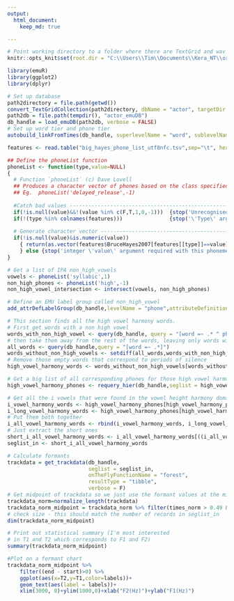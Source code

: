 ---
output: 
  html_document:
    keep_md: true

---

```{r setup}
# Point working directory to a folder where there are TextGrid and wav files (usually from forced alignment)
knitr::opts_knit$set(root.dir = "C:\\Users\\Tim\\Documents\\Kera_NT\\original_data_for_paper_including_converted_mp3\\just_narrator")
```

```{r}
library(emuR)
library(ggplot2)
library(dplyr)
```

```{r}
# Set up database
path2directory = file.path(getwd())
convert_TextGridCollection(path2directory, dbName = "actor", targetDir = tempdir())
path2db = file.path(tempdir(), "actor_emuDB")
db_handle = load_emuDB(path2db, verbose = FALSE)
# Set up word tier and phone tier
autobuild_linkFromTimes(db_handle, superlevelName = "word", sublevelName = "phone", convertSuperlevel = TRUE, newLinkDefType = "ONE_TO_MANY")
```
```{r}
features <- read.table("big_hayes_phone_list_utf8nfc.tsv",sep="\t", header=TRUE,encoding="UTF-8")
```

```{r}
## Define the phoneList function
phoneList <- function(type,value=NULL)
{
  # Function `phoneList` (c) Dave Lovell
  ## Produces a character vector of phones based on the class specified by the input which is a string
  ## Eg.  phoneList('delayed_release',-1)
  
  #Catch bad values ----------------------------------------------------------------------
  if(!is.null(value)&&!(value %in% c(F,T,1,0,-1)))  {stop('Unrecognised \'value\' argument (should be T/F or [-1:1])')}
  if(!(type %in% colnames(features)))               {stop('\'Type\' argument not in colnames(features)')}
  
  # Generate character vector ------------------------------------------------------------
  if(!is.null(value)&is.numeric(value))
    { return(as.vector(features$BruceHayes2007[features[[type]]==value]))
    } else {stop('integer \'value\' argument required with this phoneme type')}
}
```

```{r}
# Get a list of IPA non_high_vowels
vowels <- phoneList('syllabic',1)
non_high_phones <- phoneList('high',-1)
non_high_vowel_intersection <- intersect(vowels, non_high_phones)
```

```{r}
# Define an EMU label group called non_high_vowel
add_attrDefLabelGroup(db_handle,levelName = "phone",attributeDefinitionName = "phone",labelGroupName = "non_high_vowel", labelGroupValues = non_high_vowel_intersection)
```

```{r}
# This section finds all the high vowel harmony words.
# First get words with a non high vowel
words_with_non_high_vowel <- query(db_handle, query = "[word =~ .* ^ phone == non_high_vowel]")
# then take them away from the rest of the words, leaving only words with high_vowels (and periods of silence)
all_words <- query(db_handle,query = "[word =~ .*]")
words_without_non_high_vowels <- setdiff(all_words,words_with_non_high_vowel)
# Remove those empty words that correspond to periods of silence
high_vowel_harmony_words <- words_without_non_high_vowels[words_without_non_high_vowels$labels!="", ]
```


```{r}
# Get a big list of all corresponding phones for those high vowel harmony words - you'll get a warning that it's bigger list
high_vowel_harmony_phones <- requery_hier(db_handle,seglist = high_vowel_harmony_words, level = "phone", collapse = FALSE)
```

```{r}
# Get all the i vowels that were found in the vowel height harmony domain 
i_vowel_harmony_words <- high_vowel_harmony_phones[high_vowel_harmony_phones$labels=="i", ]
i_long_vowel_harmony_words <- high_vowel_harmony_phones[high_vowel_harmony_phones$labels=="iː", ]
# Put them both together
i_all_vowel_harmony_words <- rbind(i_vowel_harmony_words, i_long_vowel_harmony_words)
# Just extract the short ones
short_i_all_vowel_harmony_words <- i_all_vowel_harmony_words[((i_all_vowel_harmony_words$end - i_all_vowel_harmony_words$start) < 50), ]
seglist_in <- short_i_all_vowel_harmony_words
```

```{r}
# Calculate formants
trackdata = get_trackdata(db_handle,
                          seglist = seglist_in,
                          onTheFlyFunctionName = "forest",
                          resultType = "tibble",
                          verbose = F)
# Get midpoint of trackdata so we just use the formant values at the midpoint
trackdata_norm=normalize_length(trackdata)
trackdata_norm_midpoint = trackdata_norm %>% filter(times_norm > 0.49 & times_norm < 0.51)
# check size - this should match the number of records in seglist_in
dim(trackdata_norm_midpoint)
```

```{r}
# Print out statistical summary (I'm most interested
# in T1 and T2 which corresponds to F1 and F2)
summary(trackdata_norm_midpoint)
```

```{r}
#Plot on a formant chart
trackdata_norm_midpoint %>%
    filter((end - start)>0) %>%
    ggplot(aes(x=T2,y=T1,color=labels))+
    geom_text(aes(label = labels))+
    xlim(3000, 0)+ylim(1000,0)+xlab("F2(Hz)")+ylab("F1(Hz)")
```
